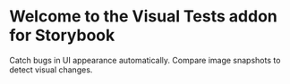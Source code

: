 
<Meta title="Introduction" />

<ChromaticIcon />

# Welcome to the Visual Tests addon for Storybook

Catch bugs in UI appearance automatically. Compare image snapshots to detect visual changes.

